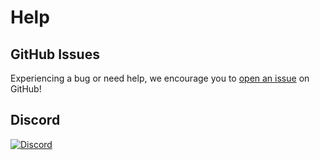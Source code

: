 # Help

## GitHub Issues

Experiencing a bug or need help, we encourage you to [open an issue](https://github.com/TurtIeSocks/Koji/issues) on GitHub!

## Discord

[![Discord](https://img.shields.io/discord/907337201044582452.svg?label=&logo=discord&logoColor=ffffff&color=7389D8&labelColor=6A7EC2)](https://discord.gg/EYYsKPVawn)
